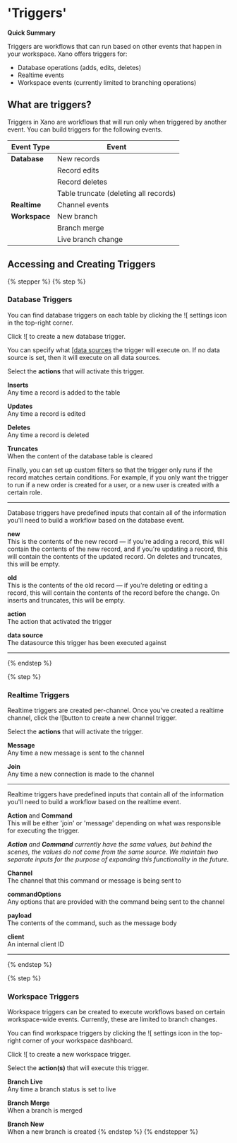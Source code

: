 # 'Triggers'

<Info>

**Quick Summary**

Triggers are workflows that can run based on other events that happen in your workspace. Xano offers triggers for:

* Database operations (adds, edits, deletes)
* Realtime events
* Workspace events (currently limited to branching operations)

</Info>

## What are triggers?

Triggers in Xano are workflows that will run only when triggered by another event. You can build triggers for the following events.

| Event Type    | Event                                 |
| ------------- | ------------------------------------- |
| **Database**  | New records                           |
|               | Record edits                          |
|               | Record deletes                        |
|               | Table truncate (deleting all records) |
| **Realtime**  | Channel events                        |
| **Workspace** | New branch                            |
|               | Branch merge                          |
|               | Live branch change                    |

## Accessing and Creating Triggers

{% stepper %}
{% step %}
### Database Triggers

You can find database triggers on each table by clicking the ![[](<../../.gitbook/assets/CleanShot 2025-01-03 at 09.34.46.png>) settings icon in the top-right corner.

Click ![[](<../../.gitbook/assets/CleanShot 2025-01-03 at 09.35.22.png>) to create a new database trigger.

You can specify what [[data sources](../../the-database/database-basics/data-sources.mdx) the trigger will execute on. If no data source is set, then it will execute on all data sources.

Select the **actions** that will activate this trigger.

**Inserts**\
Any time a record is added to the table

**Updates**\
Any time a record is edited

**Deletes**\
Any time a record is deleted

**Truncates**\
When the content of the database table is cleared

Finally, you can set up custom filters so that the trigger only runs if the record matches certain conditions. For example, if you only want the trigger to run if a new order is created for a user, or a new user is created with a certain role.

***

Database triggers have predefined inputs that contain all of the information you'll need to build a workflow based on the database event.

**new**\
This is the contents of the new record — if you're adding a record, this will contain the contents of the new record, and if you're updating a record, this will contain the contents of the updated record. On deletes and truncates, this will be empty.

**old**\
This is the contents of the old record — if you're deleting or editing a record, this will contain the contents of the record before the change. On inserts and truncates, this will be empty.

**action**\
The action that activated the trigger

**data source**\
The datasource this trigger has been executed against

***
{% endstep %}

{% step %}
### Realtime Triggers

Realtime triggers are created per-channel. Once you've created a realtime channel, click the ![[](<../../.gitbook/assets/CleanShot 2025-01-03 at 09.45.44.png>)button to create a new channel trigger.

Select the **actions** that will activate the trigger.

**Message**\
Any time a new message is sent to the channel

**Join**\
Any time a new connection is made to the channel

***

Realtime triggers have predefined inputs that contain all of the information you'll need to build a workflow based on the realtime event.

**Action** and **Command**\
This will be either 'join' or 'message' depending on what was responsible for executing the trigger.

_**Action** and **Command** currently have the same values, but behind the scenes, the values do not come from the same source. We maintain two separate inputs for the purpose of expanding this functionality in the future._

**Channel**\
The channel that this command or message is being sent to

**commandOptions**\
Any options that are provided with the command being sent to the channel

**payload**\
The contents of the command, such as the message body

**client**\
An internal client ID

***
{% endstep %}

{% step %}
### Workspace Triggers

Workspace triggers can be created to execute workflows based on certain workspace-wide events. Currently, these are limited to branch changes.

You can find workspace triggers by clicking the ![[](<../../.gitbook/assets/CleanShot 2025-01-03 at 09.34.46.png>) settings icon in the top-right corner of your workspace dashboard.

Click ![[](<../../.gitbook/assets/CleanShot 2025-01-03 at 09.50.13.png>) to create a new workspace trigger.

Select the **action(s)** that will execute this trigger.

**Branch Live**\
Any time a branch status is set to live

**Branch Merge**\
When a branch is merged

**Branch New**\
When a new branch is created
{% endstep %}
{% endstepper %}